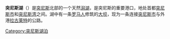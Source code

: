 {{Infobox_lake
 |湖泊名稱 = 突尼斯湖
 |湖泊照片 =  Lac de Tunis 1.jpg
 |湖泊照片标题 = 
 |测深图 =
 |测深图标题 = 
 |湖泊所在地 = [[突尼斯|突尼斯]]
 |座标 = 
 |湖泊类别 = [[潟湖|潟湖]]
 |流入 = [[迈杰尔达河|迈杰尔达河]]
 |流出 = 
 |集水区面积 = 
 |集水区国家 = [[突尼斯|突尼斯]]
 |湖泊长度 =
 |湖泊阔度 =
 |湖泊面积 = 37 km²
 |平均深度 = 
 |最深深度 = 
 |水体体积 = 
 |湖水停留时间 =
 |湖岸线长度 = 
 |海拔高度 = 
 |湖中岛屿 =Chikli Island
 |湖边城镇 = [[突尼斯市|突尼斯市]]
}}
'''突尼斯湖'''（{{Lang-ar| '''البحيرة''' '''El Bahira'''}}）是[[突尼斯|突尼斯]]北部的一个天然[[潟湖|潟湖]]，是突尼斯的重要港口，地处首都[[突尼斯市|突尼斯市]]和[[突尼斯湾|突尼斯湾]]之间。湖中有一条[[罗马人|罗马人]]修筑的[[大坝|大坝]]，现为一条连接[[突尼斯市|突尼斯市]]与外港[[拉古莱特|拉古莱特]]的公路。
{{Gallery
|title=突尼斯湖
|lines=4
| File:RouteLaGouletteLacTunis2.JPG|湖中连接[[突尼斯市|突尼斯市]]与外港[[拉古莱特|拉古莱特]]的公路
| File:Tunis satellite.jpg|突尼斯湖卫星图
}}

[[Category:突尼斯湖泊|Category:突尼斯湖泊]]